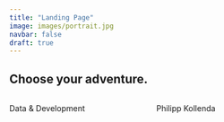 ```yaml
---
title: "Landing Page"
image: images/portrait.jpg
navbar: false
draft: true
---
```


## Choose your adventure.


::::{.columns}

:::{.column width="45%"}
Data & Development
:::

:::{.column width="45%"}
Philipp Kollenda
:::

::::